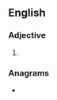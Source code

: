 ==English==

===Adjective===
{{head|en|superlative adjective}}

# {{en-superlative of|chilly}}

===Anagrams===
* {{anagrams|en|a=cehiillst|lichtlies}}